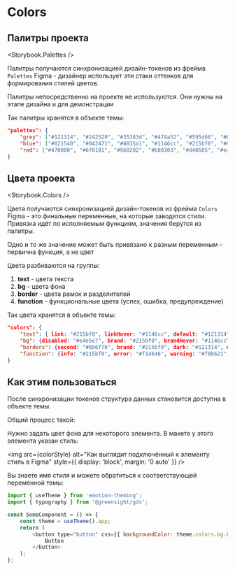 
<Meta title="Dev | Colors" />

# Colors

## Палитры проекта

<Storybook.Palettes />

Палитры получаются синхронизацией дизайн-токенов из фрейма `Palettes` Figma - дизайнер использует эти стаки оттенков для формирования стилей цветов.

<Note icon="⛔">Палитры непосредственно на проекте не используются. Они нужны на этапе дизайна и для демонстрации</Note>

Так палитры хранятся в объекте темы:

```json
"palettes": {
    "grey": ["#121314", "#242529", "#35383d", "#474a52", "#595d66", "#6b6f7b", "#7e828e", "#9296a0", "#a0a3ac", "#adb0b8", "#bbbdc4", "#c9cbd0", "#d6d8db", "#e4e5e7", "#f1f2f3"],
    "blue": ["#021540", "#042471", "#0835a1", "#1146cc", "#215bf0", "#6391ff", "#90b2ff", "#c2d6ff", "#d9e4ff", "#eff2fa"],
    "red": ["#470000", "#6f0101", "#960202", "#b80303", "#d40505", "#ea1414", "#f14646", "#f57979", "#f5aaaa", "#f2dada"],
}
```

## Цвета проекта

<Storybook.Colors />

Цвета получаются синхронизацией дизайн-токенов из фрейма `Colors` Figma - это финальные переменные, на которые заводятся стили. Привязка идёт по исполняемым функциям, значения берутся из палитры.

<Note icon="☝🏿"> Одно и то же значение может быть привязано к разным переменным - первична функция, а не цвет</Note>

Цвета разбиваются на группы:

1. **text** - цвета текста
1. **bg** - цвета фона
1. **border** - цвета рамок и разделителей
1. **function** - функциональные цвета (успех, ошибка, предупреждение)

Так цвета хранятся в объекте темы:

```json
"colors": {
    "text": { link: "#215bf0", linkHover: "#1146cc", default: "#121314", second: "#6b6f7b", disabled: "#d6d8db" },
    "bg": {disabled: "#e4e5e7", brand: "#215bf0", brandHover: "#1146cc", brandSecond: "#ea1414", brandSecondHover: "#d40505" },
    "borders": {second: "#6b6f7b", brand: "#215bf0", dark: "#121314", disable: "#d6d8db", light: "#e4e5e7" },
    "function": {info: "#215bf0", error: "#f14646", warning: "#f0b621", success: "#4aa253" },
}
```

## Как этим пользоваться

После синхронизации токенов структура данных становится доступна в объекте темы.

Общий процесс такой:

Нужно задать цвет фона для некоторого элемента. В макете у этого элемента указан стиль:

<img
    src={colorStyle}
    alt="Как выглядит подключённый к элементу стиль в Figma"
    style={{ display: 'block', margin: '0 auto' }}
/>

Вы знаете имя стиля и можете обратиться к соответствующей переменной темы:

```js
import { useTheme } from 'emotion-theming';
import { typography } from '@greensight/gds';

const SomeComponent = () => {
    const theme = useTheme().app;
    return (
        <button type="button" css={{ backgroundColor: theme.colors.bg.brand }}>
            Button
        </button>
    );
};
```

